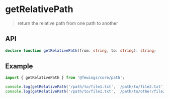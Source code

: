 # getRelativePath

> return the relative path from one path to another

## API

```ts
declare function getRelativePath(from: string, to: string): string;
```

## Example

```ts
import { getRelativePath } from '@fewings/core/path';

console.log(getRelativePath('/path/to/file1.txt', '/path/to/file2.txt')); // file2.txt
console.log(getRelativePath('/path/to/file1.txt', '/path/to/other/file2.txt')); // ../other/file2.txt
```
